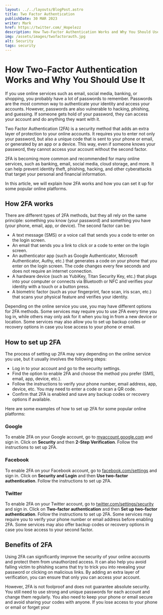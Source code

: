 ```yaml
---
layout: ../../layouts/BlogPost.astro
title: Two Factor Authentication
publishDate: 30 MAR 2023
writer: Mark
href: https://twitter.com/_Hopelezz
description: How Two-Factor Authentication Works and Why You Should Use It
img: /assets/images/twofactorauth.jpg
alt: Security
tags: security
---
```

# How Two-Factor Authentication Works and Why You Should Use It

If you use online services such as email, social media, banking, or shopping, you probably have a lot of passwords to remember. Passwords are the most common way to authenticate your identity and access your accounts. However, passwords are also vulnerable to hacking, phishing, and guessing. If someone gets hold of your password, they can access your account and do anything they want with it.

Two Factor Authentication (2FA) is a security method that adds an extra layer of protection to your online accounts. It requires you to enter not only your password, but also a unique code that is sent to your phone or email, or generated by an app or a device. This way, even if someone knows your password, they cannot access your account without the second factor.

2FA is becoming more common and recommended for many online services, such as banking, email, social media, cloud storage, and more. It can help prevent identity theft, phishing, hacking, and other cyberattacks that target your personal and financial information.

In this article, we will explain how 2FA works and how you can set it up for some popular online platforms.

## How 2FA works

There are different types of 2FA methods, but they all rely on the same principle: something you know (your password) and something you have (your phone, email, app, or device). The second factor can be:

- A text message (SMS) or a voice call that sends you a code to enter on the login screen.
- An email that sends you a link to click or a code to enter on the login screen.
- An authenticator app (such as Google Authenticator, Microsoft Authenticator, Authy, etc.) that generates a code on your phone that you enter on the login screen. The code changes every few seconds and does not require an internet connection.
- A hardware device (such as YubiKey, Titan Security Key, etc.) that plugs into your computer or connects via Bluetooth or NFC and verifies your identity with a touch or a button press.
- A biometric factor (such as your fingerprint, face scan, iris scan, etc.) that scans your physical feature and verifies your identity.

Depending on the online service you use, you may have different options for 2FA methods. Some services may require you to use 2FA every time you log in, while others may only ask for it when you log in from a new device or location. Some services may also allow you to set up backup codes or recovery options in case you lose access to your phone or email.

## How to set up 2FA

The process of setting up 2FA may vary depending on the online service you use, but it usually involves the following steps:

- Log in to your account and go to the security settings.
- Find the option to enable 2FA and choose the method you prefer (SMS, email, app, device, etc.).
- Follow the instructions to verify your phone number, email address, app, device, etc. You may need to enter a code or scan a QR code.
- Confirm that 2FA is enabled and save any backup codes or recovery options if available.

Here are some examples of how to set up 2FA for some popular online platforms:

### Google

To enable 2FA on your Google account, go to [myaccount.google.com](https://myaccount.google.com/) and sign in. Click on **Security** and then **2-Step Verification**. Follow the instructions to set up 2FA.

### Facebook

To enable 2FA on your Facebook account, go to [facebook.com/settings](https://facebook.com/settings) and sign in. Click on **Security and Login** and then **Use two-factor authentication**. Follow the instructions to set up 2FA.

### Twitter

To enable 2FA on your Twitter account, go to [twitter.com/settings/security](https://twitter.com/settings/security) and sign in. Click on **Two-factor authentication** and then **Set up two-factor authentication**. Follow the instructions to set up 2FA.
Some services may require you to verify your phone number or email address before enabling 2FA. Some services may also offer backup codes or recovery options in case you lose access to your second factor.


## Benefits of 2FA

Using 2FA can significantly improve the security of your online accounts and protect them from unauthorized access. It can also help you avoid falling victim to phishing scams that try to trick you into revealing your password or clicking on malicious links. By adding an extra layer of verification, you can ensure that only you can access your account.

However, 2FA is not foolproof and does not guarantee absolute security. You still need to use strong and unique passwords for each account and change them regularly. You also need to keep your phone or email secure and avoid sharing your codes with anyone. If you lose access to your phone or email or forget your




    